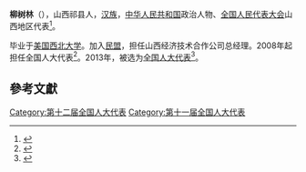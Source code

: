 '''柳树林'''（{{bd|1963年||}}），山西祁县人，[[汉族|汉族]]，[[中华人民共和国|中华人民共和国]]政治人物、[[全国人民代表大会|全国人民代表大会]]山西地区代表<ref>{{cite web|author=新华网|title=第十一届全国人大代表|url=http://news.xinhuanet.com/ziliao/2008-03/03/content_7708230.htm?node=36628|publisher=新华网|accessdate=2014-01-07|archive-date=2014-01-10|archive-url=https://web.archive.org/web/20140110211415/http://news.xinhuanet.com/ziliao/2008-03/03/content_7708230.htm?node=36628|dead-url=no}}</ref>。

毕业于[[美国西北大学|美国西北大学]]。加入[[民盟|民盟]]，担任山西经济技术合作公司总经理。2008年起担任全国人大代表<ref>{{cite news|title=全国人大代表信息-柳树林|url= http://210.82.31.1:8084/delegate/viewDelegate.action?dbid=110278|accessdate=2013-04-05|newspaper=全国人大网|archive-url=https://web.archive.org/web/20140107052647/http://www.npc.gov.cn/delegate/viewDelegate.action?dbid=110278|archive-date=2014-01-07|dead-url=yes}}</ref>。2013年，被选为[[全国人大代表|全国人大代表]]<ref>{{cite news|title=全国人大代表信息-柳树林|url= http://210.82.31.1:8084/delegate/viewDelegate.action?dbid=120275|accessdate=2013-03-28|newspaper=全国人大网|archive-url=https://web.archive.org/web/20140107045609/http://www.npc.gov.cn/delegate/viewDelegate.action?dbid=120275|archive-date=2014-01-07|dead-url=yes}}</ref>。

==參考文獻==
{{reflist}}
{{中国政治人物小作品}}

[[Category:第十二届全国人大代表|Category:第十二届全国人大代表]]
[[Category:第十一届全国人大代表|Category:第十一届全国人大代表]]